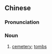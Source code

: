 ==Chinese==
{{zh-forms}}

===Pronunciation===
{{zh-pron
|m=mùqún
|cat=n
}}

===Noun===
{{zh-noun}}

# [[cemetery]]; [[tomb]]s